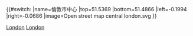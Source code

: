 {{#switch:{{{1}}}
|name=倫敦市中心
|top=51.5369
|bottom=51.4866
|left=-0.1994
|right=-0.0686
|image=Open street map central london.svg
}}<noinclude>
{{Location map/Info}}
{{Documentation}}
[[Category:英國地理位置圖模板|London]]
[[Category:城市地理位置圖模板|London]]

</noinclude>